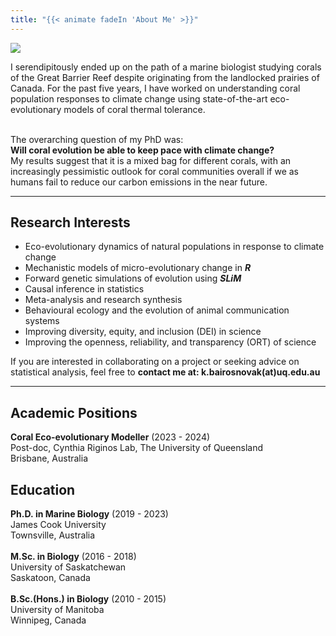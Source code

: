 ```yaml
---
title: "{{< animate fadeIn 'About Me' >}}"
---
```


::: {.animate__animated .animate__fadeIn .animate__faster}

::: {layout="[ 30, 70 ]"}
::: {#first-column}
![](img/headshot.jpg)
:::

::: {#second-column column.width="70%"}
I serendipitously ended up on the path of a marine biologist studying corals of the Great Barrier Reef despite originating from the landlocked prairies of Canada. For the past five years, I have worked on understanding coral population responses to climate change using state-of-the-art eco-evolutionary models of coral thermal tolerance.<br></br>

The overarching question of my PhD was: \
**Will coral evolution be able to keep pace with climate change?** \
My results suggest that it is a mixed bag for different corals, with an increasingly pessimistic outlook for coral communities overall if we as humans fail to reduce our carbon emissions in the near future.
:::
:::

:::

---

::: {.animate__animated .animate__fadeIn .animate__faster .animate__delay-1s}
## Research Interests

-   Eco-evolutionary dynamics of natural populations in response to climate change
-   Mechanistic models of micro-evolutionary change in ***R***
-   Forward genetic simulations of evolution using ***SLiM***
-   Causal inference in statistics
-   Meta-analysis and research synthesis
-   Behavioural ecology and the evolution of animal communication systems
-   Improving diversity, equity, and inclusion (DEI) in science
-   Improving the openness, reliability, and transparency (ORT) of science

If you are interested in collaborating on a project or seeking advice on statistical analysis, feel free to **contact me at: k.bairosnovak(at)uq.edu.au**

:::

::: {.animate__animated .animate__fadeIn .animate__faster .animate__delay-2s}
---

## Academic Positions

<div>

<!-- **Quantitative Evolutionary Ecologist** (2024 - present)\ -->

<!-- Diana Fisher Lab, The University of Queensland\ -->

<!-- \ -->

**Coral Eco-evolutionary Modeller** (2023 - 2024)\
Post-doc, Cynthia Riginos Lab, The University of Queensland\
Brisbane, Australia\

</div>

## Education

<div>

**Ph.D. in Marine Biology** (2019 - 2023)\
James Cook University\
Townsville, Australia\
\
**M.Sc. in Biology** (2016 - 2018)\
University of Saskatchewan\
Saskatoon, Canada\
\
**B.Sc.(Hons.) in Biology** (2010 - 2015)\
University of Manitoba\
Winnipeg, Canada\

</div>

:::